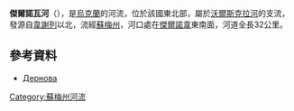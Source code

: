 '''傑爾諾瓦河'''（{{lang-uk|Дернова}}），是[[烏克蘭|烏克蘭]]的河流，位於該國東北部，屬於[[沃爾斯克拉河|沃爾斯克拉河]]的支流，發源自[[韋謝列_(克拉斯諾皮利亞區)|韋謝列]]以北，流經[[蘇梅州|蘇梅州]]，河口處在[[傑爾諾韋|傑爾諾韋]]東南面，河道全長32公里。

==參考資料==
* [http://www.menr.gov.ua/media/files/4Pasport2008_sumy.doc Дернова]{{dead link|date=2017年11月 |bot=InternetArchiveBot |fix-attempted=yes }}

{{DEFAULTSORT:Дернова}}
[[Category:蘇梅州河流|Category:蘇梅州河流]]


{{Ukraine-river-stub}}
